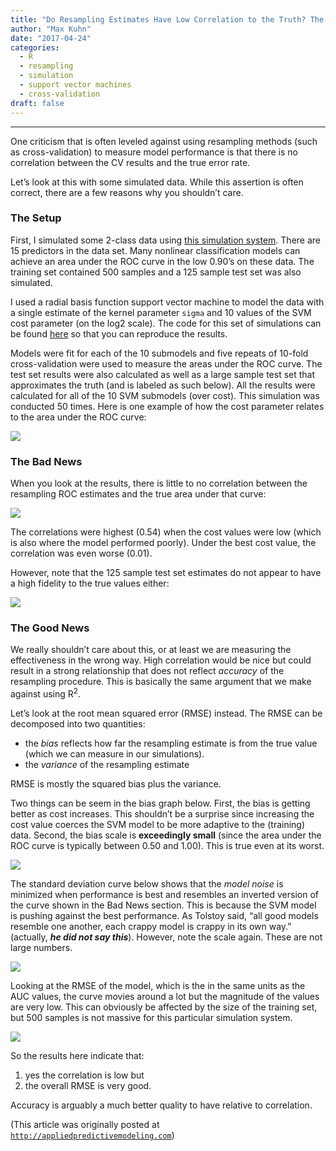 ```yaml
---
title: "Do Resampling Estimates Have Low Correlation to the Truth? The Answer May Shock You."
author: "Max Kuhn"
date: "2017-04-24"
categories:
  - R
  - resampling
  - simulation
  - support vector machines
  - cross-validation
draft: false
--- 
```


<hr>

One criticism that is often leveled against using resampling methods (such as cross-validation) to measure model performance is that there is no correlation between the CV results and the true error rate. 

Let's look at this with some simulated data. While this assertion is often correct, there are a few reasons why you shouldn't care. 

### The Setup

First, I simulated some 2-class data using [this simulation system](../benchmarking-machine-learning-models-using-simulation/). There are 15 predictors in the data set. Many nonlinear classification models can achieve an area under the ROC curve in the low 0.90's on these data. The training set contained 500 samples and a 125 sample test set was also simulated. 

I used a radial basis function support vector machine to model the data with a single estimate of the kernel parameter `sigma` and 10 values of the SVM cost parameter (on the log2 scale). The code for this set of simulations can be found [here](TODO) so that you can reproduce the results. 

Models were fit for each of the 10 submodels and five repeats of 10-fold cross-validation were used to measure the areas under the ROC curve. The test set results were also calculated as well as a large sample test set that approximates the truth (and is labeled as such below). All the results were calculated for all of the 10 SVM submodels (over cost). This simulation was conducted 50 times. Here is one example of how the cost parameter relates to the area under the ROC curve: 

![](low_corr_example.png){fig-align="center"}

### The Bad News

When you look at the results, there is little to no correlation between the resampling ROC estimates and the true area under that curve: 

![](cv_est.png){fig-align="center"}

The correlations were highest (0.54) when the cost values were low (which is also where the model performed poorly). Under the best cost value, the correlation was even worse (0.01). 

However, note that the 125 sample test set estimates do not appear to have a high fidelity to the true values either: 

![](test_est.png){fig-align="center"}

### The Good News

We really shouldn't care about this, or at least we are measuring the effectiveness in the wrong way. High correlation would be nice but could result in a strong relationship that does not reflect _accuracy_ of the resampling procedure. This is basically the same argument that we make against using R<sup>2</sup>. 

Let's look at the root mean squared error (RMSE) instead. The  RMSE can be decomposed into two quantities: 

 * the _bias_ reflects how far the resampling estimate is from the true value (which we can measure in our simulations). 
 * the _variance_ of the resampling estimate

RMSE is mostly the squared bias plus the variance. 

Two things can be seem in the bias graph below. First, the bias is getting better as cost increases. This shouldn't be a surprise since increasing the cost value coerces the SVM model to be more adaptive to the (training) data. Second, the bias scale is **exceedingly small** (since the area under the ROC curve is typically between 0.50 and 1.00). This is true even at its worst. 

![](model_bias.png){fig-align="center"}

The standard deviation curve below shows that the _model noise_ is minimized when performance is best and resembles an inverted version of the curve shown in the Bad News section. This is because the SVM model is pushing against the best performance. As Tolstoy said, "all good models resemble one another, each crappy model is crappy in its own way." (actually, ***he did not say this***). However, note the scale again. These are not large numbers. 

![](model_stdev.png){fig-align="center"}

Looking at the RMSE of the model, which is the in the same units as the AUC values, the curve movies around a lot but the magnitude of the values are very low. This can obviously be affected by the size of the training set, but 500 samples is not massive for this particular simulation system. 

![](low_corr_rmse.png){fig-align="center"}

So the results here indicate that: 

1. yes the correlation is low but 
2. the overall RMSE is very good. 

Accuracy is arguably a much better quality to have relative to correlation. 


(This article was originally posted at [`http://appliedpredictivemodeling.com`](https://appliedpredictivemodeling.com/blog/2017/4/24/do-resampling-estimates-have-low-correlation-to-the-truth-the-answer-may-shock-you))